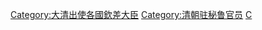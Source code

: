 [[Category:大清出使各國欽差大臣|Category:大清出使各國欽差大臣]]
[[Category:清朝驻秘鲁官员|Category:清朝驻秘鲁官员]]
[[Category:驻秘鲁大使|C]]